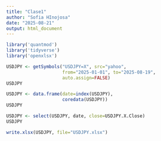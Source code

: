 ```yaml
---
title: "Clase1"
author: "Sofia HInojosa"
date: "2025-08-21"
output: html_document
---
```


```r
library('quantmod')
library('tidyverse')
library('openxlsx')

USDJPY <- getSymbols("USDJPY=X", src="yahoo", 
                     from="2025-01-01", to="2025-08-19", 
                     auto.assign=FALSE)
USDJPY
```
```r
USDJPY <- data.frame(date=index(USDJPY), 
                     coredata(USDJPY))
USDJPY
```

```r
USDJPY <- select(USDJPY, date, close=USDJPY.X.Close)
USDJPY
```
```r
write.xlsx(USDJPY, file="USDJPY.xlsx")

```

